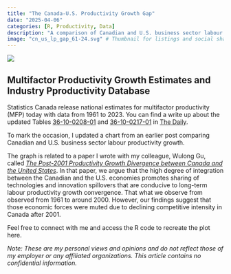 ```yaml
---
title: "The Canada-U.S. Productivity Growth Gap"
date: "2025-04-06"
categories: [R, Productivity, Data]
description: "A comparison of Canadian and U.S. business sector labour productivity growth from 1961 to 2024."
image: "cn_us_lp_gap_61-24.svg" # Thumbnail for listings and social sharin
---
```


![](cn_us_lp_gap_61-24.svg)

## Multifactor Productivity Growth Estimates and Industry Pproductivity Database

Statistics Canada release national estimates for multifactor productivity (MFP) today with data from 1961 to 2023. You can find a write up about the updated Tables [36-10-0208-01](https://www150.statcan.gc.ca/t1/tbl1/en/tv.action?pid=3610020801) and [36-10-0217-01](https://www150.statcan.gc.ca/t1/tbl1/en/tv.action?pid=3610021701) in [The Daily](https://www150.statcan.gc.ca/n1/dai-quo/index-eng.htm?HPA=1).

To mark the occasion, I updated a chart from an earlier post comparing Canadian and U.S. business sector labour productivity growth.

The graph is related to a paper I wrote with my colleague, Wulong Gu, called [*The Post-2001 Productivity Growth Divergence between Canada and the United States*](https://csls.ca/ipm/ipm45.asp). In that paper, we argue that the high degree of integration between the Canadian and the U.S. economies promotes sharing of technologies and innovation spillovers that are conducive to long-term labour productivity growth convergence. That what we observe from observed from 1961 to around 2000. However, our findings suggest that those economic forces were muted due to declining competitive intensity in Canada after 2001.

Feel free to connect with me and access the R code to recreate the plot here.

*Note: These are my personal views and opinions and do not reflect those of my employer or any affiliated organizations. This article contains no confidential information.*
